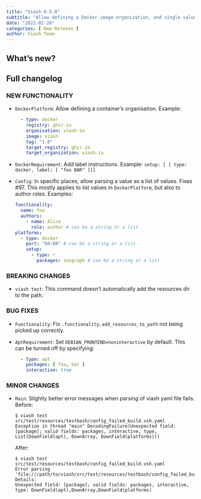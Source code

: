 ```yaml
---
title: "Viash 0.5.8"
subtitle: "Allow defining a Docker image organization, and single values can be used in place of lists"
date: "2022-02-28"
categories: [ New Release ]
author: Viash Team
---
```


## What's new?

## Full changelog

### NEW FUNCTIONALITY

* `DockerPlatform`: Allow defining a container's organisation. Example:
  ```yaml
    - type: docker
      registry: ghcr.io
      organisation: viash-io
      image: viash
      tag: "1.0"
      target_registry: ghcr.io
      target_organization: viash-io
  ```

* `DockerRequirement`: Add label instructions. Example:
  `setup: [ [ type: docker, label: [ "foo BAR" ]]]`

* `Config`: In specific places, allow parsing a value as a list of values. Fixes #97.
  This mostly applies to list values in `DockerPlatform`, but also to author roles.
  Examples:
  ```yaml
  functionality:
    name: foo
    authors:
      - name: Alice
        role: author # can be a string or a list
  platforms:
    - type: docker
      port: "80:80" # can be a string or a list
      setup:
        - type: r
          packages: incgraph # can be a string or a list
  ```
  
### BREAKING CHANGES

* `viash test`: This command doesn't automatically add the resources dir to the path.

### BUG FIXES

* `Functionality`: Fix `.functionality.add_resources_to_path` not being picked up correctly.

* `AptRequirement`: Set `DEBIAN_FRONTEND=noninteractive` by default. This can be turned off by specifying:
  ```yaml
    - type: apt
      packages: [ foo, bar ]
      interactive: true
  ```

### MINOR CHANGES

* `Main`: Slightly better error messages when parsing of viash yaml file fails.
  Before:
  ```
  $ viash test src/test/resources/testbash/config_failed_build.vsh.yaml 
  Exception in thread "main" DecodingFailure(Unexpected field: [package]; valid fields: packages, interactive, type, List(DownField(apt), DownArray, DownField(platforms)))
  ```
  
  After:
  ```
  $ viash test src/test/resources/testbash/config_failed_build.vsh.yaml 
  Error parsing 'file:///path/to/viash/src/test/resources/testbash/config_failed_build.vsh.yaml'. Details:
  Unexpected field: [package]; valid fields: packages, interactive, type: DownField(apt),DownArray,DownField(platforms)
  ```

